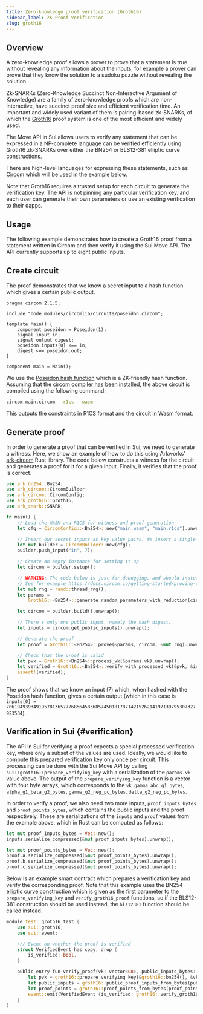 ```yaml
---
title: Zero-knowledge proof verification (Groth16)
sidebar_label: ZK Proof Verification
slug: groth16
---
```


## Overview

A zero-knowledge proof allows a prover to prove that a statement is true without revealing any information about the inputs, for example a prover can prove that they know the solution to a sudoku puzzle without revealing the solution.

Zk-SNARKs (Zero-Knowledge Succinct Non-Interactive Argument of Knowledge) are a family of zero-knowledge proofs which are non-interactive, have succinct proof size and efficient verification time.
An important and widely used variant of them is pairing-based zk-SNARKs, of which the [Groth16](https://eprint.iacr.org/2016/260.pdf) proof system is one of the most efficient and widely used.

The Move API in Sui allows users to verify any statement that can be expressed in a NP-complete language can be verified efficiently using Groth16 zk-SNARKs over either the BN254 or BLS12-381 elliptic curve constructions.

There are high-level languages for expressing these statements, such as [Circom](https://docs.circom.io) which will be used in the example below.

Note that Groth16 requires a trusted setup for each circuit to generate the verification key. The API is not pinning any particular verification key. and each user can generate their own parameters or use an existing verification to their dapps.

## Usage

The following example demonstrates how to create a Groth16 proof from a statement written in Circom and then verify it using the Sui Move API. The API currently supports up to eight public inputs.

## Create circuit

The proof demonstrates that we know a secret input to a hash function which gives a certain public output.

```circom
pragma circom 2.1.5;

include "node_modules/circomlib/circuits/poseidon.circom";

template Main() {
    component poseidon = Poseidon(1);
    signal input in;
    signal output digest;
    poseidon.inputs[0] <== in;
    digest <== poseidon.out;
}

component main = Main();
```

We use the [Poseidon hash function](https://www.poseidon-hash.info) which is a ZK-friendly hash function. Assuming that the [circom compiler has been installed](https://docs.circom.io/getting-started/installation/), the above circuit is compiled using the following command:

```bash
circom main.circom --r1cs --wasm
```

This outputs the constraints in R1CS format and the circuit in Wasm format.

## Generate proof

In order to generate a proof that can be verified in Sui, we need to generate a witness. Here, we show an example of how to do this using Arkworks' [ark-circom](https://github.com/gakonst/ark-circom) Rust library. The code below constructs a witness for the circuit and generates a proof for it for a given input. Finally, it verifies that the proof is correct.

```rust
use ark_bn254::Bn254;
use ark_circom::CircomBuilder;
use ark_circom::CircomConfig;
use ark_groth16::Groth16;
use ark_snark::SNARK;

fn main() {
    // Load the WASM and R1CS for witness and proof generation
    let cfg = CircomConfig::<Bn254>::new("main.wasm", "main.r1cs").unwrap();

    // Insert our secret inputs as key value pairs. We insert a single input, namely the input to the hash function.
    let mut builder = CircomBuilder::new(cfg);
    builder.push_input("in", 7);

    // Create an empty instance for setting it up
    let circom = builder.setup();

    // WARNING: The code below is just for debugging, and should instead use a verification key generated from a trusted setup.
    // See for example https://docs.circom.io/getting-started/proving-circuits/#powers-of-tau.
    let mut rng = rand::thread_rng();
    let params =
        Groth16::<Bn254>::generate_random_parameters_with_reduction(circom, &mut rng).unwrap();

    let circom = builder.build().unwrap();

    // There's only one public input, namely the hash digest.
    let inputs = circom.get_public_inputs().unwrap();

    // Generate the proof
    let proof = Groth16::<Bn254>::prove(&params, circom, &mut rng).unwrap();

    // Check that the proof is valid
    let pvk = Groth16::<Bn254>::process_vk(&params.vk).unwrap();
    let verified = Groth16::<Bn254>::verify_with_processed_vk(&pvk, &inputs, &proof).unwrap();
    assert!(verified);
}
```

The proof shows that we know an input (7) which, when hashed with the Poseidon hash function, gives a certain output (which in this case is `inputs[0] = 7061949393491957813657776856458368574501817871421526214197139795307327923534`).

## Verification in Sui {#verification}

The API in Sui for verifying a proof expects a special processed verification key, where only a subset of the values are used. Ideally, we would like to compute this prepared verification key only
once per circuit. This processing can be done with the Sui Move API by calling `sui::groth16::prepare_verifying_key` with a serialization of the `params.vk` value above.
The output of the `prepare_verifying_key` function is a vector with four byte arrays, which corresponds to the `vk_gamma_abc_g1_bytes`, `alpha_g1_beta_g2_bytes`, `gamma_g2_neg_pc_bytes`, `delta_g2_neg_pc_bytes`.

In order to verify a proof, we also need two more inputs, `proof_inputs_bytes` and `proof_points_bytes`, which contains the public inputs and the proof respectively. These are serializations of the `inputs` and `proof` values from the example above, which in Rust can be computed as follows:

```rust
let mut proof_inputs_bytes = Vec::new();
inputs.serialize_compressed(&mut proof_inputs_bytes).unwrap();

let mut proof_points_bytes = Vec::new();
proof.a.serialize_compressed(&mut proof_points_bytes).unwrap();
proof.b.serialize_compressed(&mut proof_points_bytes).unwrap();
proof.c.serialize_compressed(&mut proof_points_bytes).unwrap();
```

Below is an example smart contract which prepares a verification key and verify the corresponding proof. Note that this example uses the BN254 elliptic curve construction which is given as the first parameter to the `prepare_verifying_key` and `verify_groth16_proof` functions, so if the BLS12-381 construction should be used instead, the `bls12381` function should be called instead.

```rust
module test::groth16_test {
    use sui::groth16;
    use sui::event;

    /// Event on whether the proof is verified
    struct VerifiedEvent has copy, drop {
        is_verified: bool,
    }

    public entry fun verify_proof(vk: vector<u8>, public_inputs_bytes: vector<u8>, proof_points_bytes: vector<u8>) {
        let pvk = groth16::prepare_verifying_key(&groth16::bn254(), &vk);
        let public_inputs = groth16::public_proof_inputs_from_bytes(public_inputs_bytes);
        let proof_points = groth16::proof_points_from_bytes(proof_points_bytes);
        event::emit(VerifiedEvent {is_verified: groth16::verify_groth16_proof(&groth16::bn254(), &pvk, &public_inputs, &proof_points)});
    }
}
```
